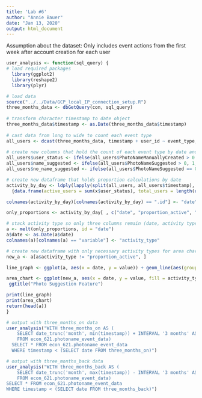 ```yaml
---
title: 'Lab #6'
author: "Annie Bauer"
date: "Jan 13, 2020"
output: html_document
---
```


Assumption about the dataset: Only includes event actions from the first week after account creation for each user

```r
user_analysis <- function(sql_query) {
# load required packages
  library(ggplot2)
  library(reshape2)
  library(plyr)

# load data
source("../../Data/GCP_local_IP_connection_setup.R")
three_months_data <- dbGetQuery(con, sql_query)
  
# transform character timestamp to date object
three_months_data$timestamp <- as.Date(three_months_data$timestamp)
  
# cast data from long to wide to count each event type
all_users <- dcast(three_months_data, timestamp + user_id ~ event_type, value.var = "timestamp", fun.aggregate = length)
  
# create new columns that hold the count of each event type by date and user id
all_users$user_status <- ifelse(all_users$PhotoNameManuallyCreated > 0 | all_users$PhotoNameSuggestionAccepted > 0, 1, 0)
all_users$name_suggested <- ifelse(all_users$PhotoNameSuggested > 0, 1, 0)
all_users$no_name_suggested <- ifelse(all_users$PhotoNameSuggested == 0, 1, 0)

# create new dataframe that holds proportion calculations by date
activity_by_day <- ldply(lapply(split(all_users, all_users$timestamp), function(x)
  {data.frame(active_users = sum(x$user_status), total_users = length(unique(x$user_id)), proportion_active = sum(x$user_status) / length(unique(x$user_id)), name_suggested = sum(x$name_suggested)/length(unique(x$user_id)), no_name_suggested = sum(x$no_name_suggested) / length(unique(x$user_id)))}), rbind)

colnames(activity_by_day)[colnames(activity_by_day) == ".id"] <- "date"

only_proportions <- activity_by_day[ , c("date", "proportion_active", "name_suggested", "no_name_suggested")]

# stack activity type so only three columns remain (date, activity type and proportion of users)
a <- melt(only_proportions, id = "date")
a$date <- as.Date(a$date)
colnames(a)[colnames(a) == "variable"] <- "activity_type"

# create new dataframe with only necessary activity types for area chart 
new_a <- a[a$activity_type != "proportion_active", ]

line_graph <- ggplot(a, aes(x = date, y = value)) + geom_line(aes(group = activity_type, color = activity_type)) + scale_x_date("Date") + ylab("Proportion of Users") + ggtitle("Photo Suggestion Feature")

area_chart <- ggplot(new_a, aes(x = date, y = value, fill = activity_type)) + geom_area() + scale_x_date("Date") + ylab("Proportion of Users") + scale_fill_discrete(name = "Saw a photo name suggestion", labels = c("yes", "no")) +
 ggtitle("Photo Suggestion Feature")

print(line_graph)
print(area_chart)
return(head(a))
}
```


```r
# output with three_months_on data
user_analysis("WITH three_months_on AS (
	SELECT date_trunc('month', min(timestamp)) + INTERVAL '3 months' AS date
	FROM econ_621.photoname_event_data)
  SELECT * FROM econ_621.photoname_event_data
  WHERE timestamp < (SELECT date FROM three_months_on)")
```

```r
# output with three_months_back data
user_analysis("WITH three_months_back AS (
	SELECT date_trunc('month', max(timestamp)) - INTERVAL '3 months' AS date
	FROM econ_621.photoname_event_data)
SELECT * FROM econ_621.photoname_event_data
WHERE timestamp < (SELECT date FROM three_months_back)")
```








